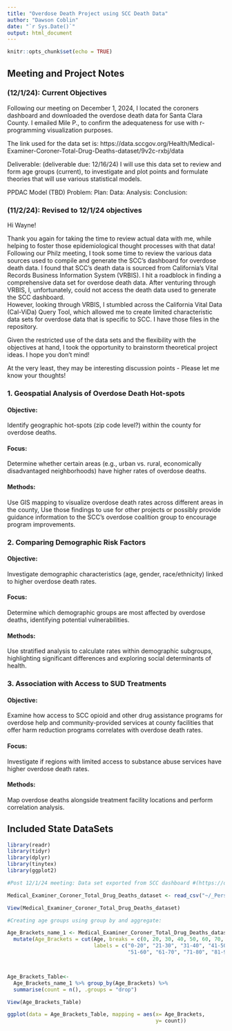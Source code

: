 ```yaml
---
title: "Overdose Death Project using SCC Death Data"
author: "Dawson Coblin"
date: "`r Sys.Date()`"
output: html_document
---
```


```r
knitr::opts_chunk$set(echo = TRUE)
```

## Meeting and Project Notes  

### (12/1/24): Current Objectives  

Following our meeting on December 1, 2024, I located the coroners dashboard and 
downloaded the overdose death data for Santa Clara County. I emailed Mile P., to 
confirm the adequateness for use with r-programming visualization purposes.

The link used for the data set is:
https://data.sccgov.org/Health/Medical-Examiner-Coroner-Total-Drug-Deaths-dataset/9v2c-rxbj/data

Deliverable: (deliverable due: 12/16/24)
I will use this data set to review and form age groups (current), to investigate 
and plot points and formulate theories that will use various statistical models.

PPDAC Model (TBD)
Problem:
Plan:
Data:
Analysis:
Conclusion:

### (11/2/24): Revised to 12/1/24 objectives

Hi Wayne!  

Thank you again for taking the time to review actual data with me, while helping
to foster those epidemiological thought processes with that data!
Following our Philz meeting, I took some time to review the various data sources 
used to compile and generate the SCC's dashboard for overdose death data. I found 
that SCC's death data is sourced from California's Vital Records Business 
Information System (VRBIS). I hit a roadblock in finding a comprehensive data set 
for overdose death data. After venturing through VRBIS, I, unfortunately, could 
not access the death data used to generate the SCC dashboard.  
However, looking through VRBIS, I stumbled across the California Vital Data 
(Cal-ViDa) Query Tool, which allowed me to create limited characteristic data 
sets for overdose data that is specific to SCC. I have those files in the 
repository.  

Given the restricted use of the data sets and the flexibility with the 
objectives at hand, I took the opportunity to brainstorm theoretical project ideas. 
I hope you don't mind!  

At the very least, they may be interesting discussion points - Please let me 
know your thoughts!  

### 1. Geospatial Analysis of Overdose Death Hot-spots  

#### Objective:  
Identify geographic hot-spots (zip code level?) within the county for
overdose deaths.  

#### Focus:  
Determine whether certain areas (e.g., urban vs. rural, economically
disadvantaged neighborhoods) have higher rates of overdose deaths.  

#### Methods:  
Use GIS mapping to visualize overdose death rates across different
areas in the county, Use those findings to use for other projects or possibly
provide guidance information to the SCC's overdose coalition group to encourage
program improvements.  

### 2. Comparing Demographic Risk Factors  

#### Objective:  
Investigate demographic characteristics (age, gender, race/ethnicity)
linked to higher overdose death rates.  

#### Focus:  
Determine which demographic groups are most affected by overdose deaths,
identifying potential vulnerabilities.  

#### Methods:  
Use stratified analysis to calculate rates within demographic
subgroups, highlighting significant differences and exploring social
determinants of health.  

### 3. Association with Access to SUD Treatments  

#### Objective:  
Examine how access to SCC opioid and other drug assistance programs for
overdose help and community-provided services at county facilities that offer
harm reduction programs correlates with overdose death rates.  

#### Focus:  
Investigate if regions with limited access to substance abuse services
have higher overdose death rates.

#### Methods:  
Map overdose deaths alongside treatment facility locations and perform
correlation analysis.  

\newpage


\newpage  

## Included State DataSets

```r
library(readr)
library(tidyr)
library(dplyr)
library(tinytex)
library(ggplot2)
```

```r
#Post 12/1/24 meeting: Data set exported from SCC dashboard #(https://data.sccgov.org/Health/Medical-Examiner-Coroner-Total-Drug-Deaths-dataset/9v2c-rxbj/data).

Medical_Examiner_Coroner_Total_Drug_Deaths_dataset <- read_csv("~/_Personal/Epi work/SCC OD Death Data Project_Wayne/NEW OD Death Project_Harddrive/OD-Death-Data-SCC_-main/Medical_Examiner-Coroner__Total_Drug_Deaths_dataset.csv")

View(Medical_Examiner_Coroner_Total_Drug_Deaths_dataset)
```

```r
#Creating age groups using group by and aggregate:

Age_Brackets_name_1 <- Medical_Examiner_Coroner_Total_Drug_Deaths_dataset %>%
  mutate(Age_Brackets = cut(Age, breaks = c(0, 20, 30, 40, 50, 60, 70, 80, 90),
                            labels = c("0-20", "21-30", "31-40", "41-50",
                                       "51-60", "61-70", "71-80", "81-90")))



Age_Brackets_Table<- 
  Age_Brackets_name_1 %>% group_by(Age_Brackets) %>%
  summarise(count = n(), .groups = "drop")

View(Age_Brackets_Table)

ggplot(data = Age_Brackets_Table, mapping = aes(x= Age_Brackets, 
                                                y= count))
```
